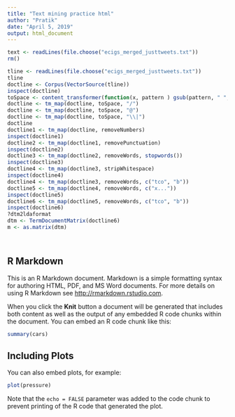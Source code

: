 ```yaml
---
title: "Text mining practice html"
author: "Pratik"
date: "April 5, 2019"
output: html_document
---
```


```r

text <- readLines(file.choose("ecigs_merged_justtweets.txt"))
rm()

tline <- readLines(file.choose("ecigs_merged_justtweets.txt"))
tline
doctline <- Corpus(VectorSource(tline))
inspect(doctline)
toSpace <- content_transformer(function(x, pattern ) gsub(pattern, " ",x))
doctline <- tm_map(doctline, toSpace, "/")
doctline <- tm_map(doctline, toSpace, "@")
doctline <- tm_map(doctline, toSpace, "\\|")
doctline
doctline1 <- tm_map(doctline, removeNumbers)
inspect(doctline1)
doctline2 <- tm_map(doctline1, removePunctuation)
inspect(doctline2)
doctline3 <- tm_map(doctline2, removeWords, stopwords())
inspect(doctline3)
doctline4 <- tm_map(doctline3, stripWhitespace)
inspect(doctline4)
doctline4 <- tm_map(doctline3, removeWords, c("tco", "b"))
doctline5 <- tm_map(doctline4, removeWords, c("x..."))
inspect(doctline5)
doctline6 <- tm_map(doctline5, removeWords, c("tco", "b"))
inspect(doctline6)
?dtm2ldaformat
dtm <- TermDocumentMatrix(doctline6)
m <- as.matrix(dtm)




```

## R Markdown

This is an R Markdown document. Markdown is a simple formatting syntax for authoring HTML, PDF, and MS Word documents. For more details on using R Markdown see <http://rmarkdown.rstudio.com>.

When you click the **Knit** button a document will be generated that includes both content as well as the output of any embedded R code chunks within the document. You can embed an R code chunk like this:

```r
summary(cars)
```

## Including Plots

You can also embed plots, for example:

```r
plot(pressure)
```

Note that the `echo = FALSE` parameter was added to the code chunk to prevent printing of the R code that generated the plot.
